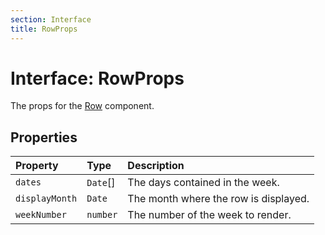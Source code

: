 ```yaml
---
section: Interface
title: RowProps
---
```


# Interface: RowProps

The props for the [Row](/api/latest/functions/Row.mdx) component.

## Properties

| Property | Type | Description |
| :------ | :------ | :------ |
| `dates` | `Date`[] | The days contained in the week. |
| `displayMonth` | `Date` | The month where the row is displayed. |
| `weekNumber` | `number` | The number of the week to render. |
